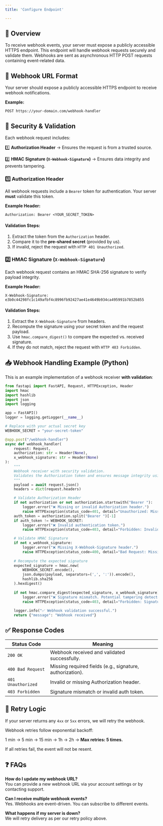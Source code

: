 ```yaml
---
title: 'Configure Endpoint'

---
```


## 📢 Overview

To receive webhook events, your server must expose a publicly accessible HTTPS endpoint. This endpoint will handle webhook requests securely and validate them. Webhooks are sent as asynchronous HTTP POST requests containing event-related data.

## 🔗 Webhook URL Format

Your server should expose a publicly accessible HTTPS endpoint to receive webhook notifications.

**Example:**

```http
POST https://your-domain.com/webhook-handler
```

## 🔐 Security & Validation

Each webhook request includes:

1️⃣ **Authorization Header** → Ensures the request is from a trusted source.

2️⃣ **HMAC Signature (`X-Webhook-Signature`)** → Ensures data integrity and prevents tampering.

### 1️⃣ Authorization Header

All webhook requests include a <code>Bearer</code> token for authentication. Your server **must** validate this token.

**Example Header:**

```http
Authorization: Bearer <YOUR_SECRET_TOKEN>
```

#### Validation Steps:

1. Extract the token from the `Authorization` header.
2. Compare it to the **pre-shared secret** (provided by us).
3. If invalid, reject the request with `HTTP 401 Unauthorized`.

### 2️⃣ HMAC Signature (`X-Webhook-Signature`)

Each webhook request contains an HMAC SHA-256 signature to verify payload integrity.

**Example Header:**

```http
X-Webhook-Signature: e3b0c44298fc1c149afbf4c8996fb92427ae41e4649b934ca495991b7852b855
```

#### Validation Steps:

1. Extract the `X-Webhook-Signature` from headers.
2. Recompute the signature using your secret token and the request payload.
3. Use `hmac.compare_digest()` to compare the expected vs. received signature.
4. If they do not match, reject the request with `HTTP 403 Forbidden`.

## 📥 Webhook Handling Example (Python)

This is an example implementation of a webhook receiver **with validation**:

```python
from fastapi import FastAPI, Request, HTTPException, Header
import hmac
import hashlib
import json
import logging

app = FastAPI()
logger = logging.getLogger(__name__)

# Replace with your actual secret key
WEBHOOK_SECRET = "your-secret-token"

@app.post("/webhook-handler")
async def webhook_handler(
    request: Request,
    authorization: str = Header(None),
    x_webhook_signature: str = Header(None)
):
    """
    Webhook receiver with security validation.
    Validates the Authorization token and ensures message integrity using HMAC.
    """
    payload = await request.json()
    headers = dict(request.headers)

    # Validate Authorization Header
    if not authorization or not authorization.startswith("Bearer "):
        logger.error("❌ Missing or invalid Authorization header.")
        raise HTTPException(status_code=401, detail="Unauthorized: Missing or invalid Authorization header.")
    auth_token = authorization.split("Bearer ")[-1]
    if auth_token != WEBHOOK_SECRET:
        logger.error("❌ Invalid authentication token.")
        raise HTTPException(status_code=403, detail="Forbidden: Invalid authentication token.")

    # Validate HMAC Signature
    if not x_webhook_signature:
        logger.error("❌ Missing X-Webhook-Signature header.")
        raise HTTPException(status_code=400, detail="Bad Request: Missing signature header.")
    
    # Recompute the expected signature
    expected_signature = hmac.new(
        WEBHOOK_SECRET.encode(),
        json.dumps(payload, separators=(',', ':')).encode(),
        hashlib.sha256
    ).hexdigest()
    
    if not hmac.compare_digest(expected_signature, x_webhook_signature):
        logger.error("❌ Signature mismatch. Potential tampering detected.")
        raise HTTPException(status_code=403, detail="Forbidden: Signature verification failed.")
    
    logger.info("✅ Webhook validation successful.")
    return {"message": "Webhook received"}
```

## ✅ Response Codes

| Status Code | Meaning |
|------------|---------|
| `200 OK` | Webhook received and validated successfully. |
| `400 Bad Request` | Missing required fields (e.g., signature, authorization). |
| `401 Unauthorized` | Invalid or missing Authorization header. |
| `403 Forbidden` | Signature mismatch or invalid auth token. |

## 🔄 Retry Logic

If your server returns any `4xx` or `5xx` errors, we will retry the webhook.

Webhook retries follow exponential backoff:

1 min → 5 min → 15 min → 1h → 2h → **Max retries: 5 times.**

If all retries fail, the event will not be resent.

## ❓ FAQs

**How do I update my webhook URL?**  
You can provide a new webhook URL via your account settings or by contacting support.

**Can I receive multiple webhook events?**  
Yes. Webhooks are event-driven. You can subscribe to different events.

**What happens if my server is down?**  
We will retry delivery as per our retry policy above.